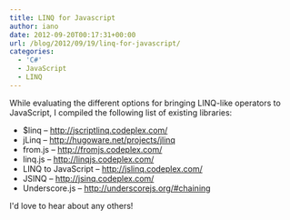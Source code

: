 ```yaml
---
title: LINQ for Javascript
author: iano
date: 2012-09-20T00:17:31+00:00
url: /blog/2012/09/19/linq-for-javascript/
categories:
  - 'C#'
  - JavaScript
  - LINQ
---
```


While evaluating the different options for bringing LINQ-like operators to JavaScript, I compiled the following list of existing libraries:

- \$linq &#8211; <http://jscriptlinq.codeplex.com/>
- jLinq &#8211; <http://hugoware.net/projects/jlinq>
- from.js &#8211; <http://fromjs.codeplex.com/>
- linq.js &#8211; <http://linqjs.codeplex.com/>
- LINQ to JavaScript &#8211; <http://jslinq.codeplex.com/>
- JSINQ &#8211; <http://jsinq.codeplex.com/>
- Underscore.js &#8211; <http://underscorejs.org/#chaining>

I'd love to hear about any others!
